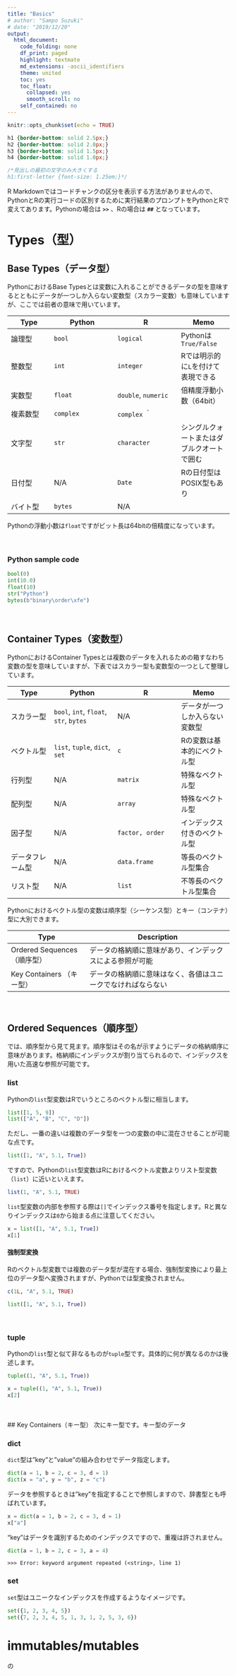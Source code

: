 ```yaml
---
title: "Basics"
# author: "Sampo Suzuki"
# date: "2019/12/20"
output:
  html_document:
    code_folding: none
    df_print: paged
    highlight: textmate
    md_extensions: -ascii_identifiers
    theme: united
    toc: yes
    toc_float:
      collapsed: yes
      smooth_scroll: no
    self_contained: no
---
```


<!-- "default", "cerulean", "journal", "flatly", "darkly", "readable", "spacelab", "united", "cosmo", "lumen", "paper", "sandstone", "simplex", "yeti" -->

```r
knitr::opts_chunk$set(echo = TRUE)
```

```css
h1 {border-bottom: solid 2.5px;}
h2 {border-bottom: solid 2.0px;}
h3 {border-bottom: solid 1.5px;}
h4 {border-bottom: solid 1.0px;}

/*見出しの最初の文字のみ大きくする
h1:first-letter {font-size: 1.25em;}*/
```

R Markdownではコードチャンクの区分を表示する方法がありませんので、PythonとRの実行コードの区別するために実行結果のプロンプトをPythonとRで変えてあります。Pythonの場合は **`>>`** 、Rの場合は **`##`** となっています。



# Types（型）


## Base Types（データ型）
PythonにおけるBase Typesとは変数に入れることができるデータの型を意味するとともにデータが一つしか入らない変数型（スカラー変数）も意味していますが、ここでは前者の意味で用いています。

Type     | Python      | R           | Memo
---------|-------------|-------------|-----------
論理型   | `bool`      | `logical`   | Pythonは`True/False`
整数型   | `int`       | `integer`   | Rでは明示的に`L`を付けて表現できる
実数型   | `float`     | `double`, `numeric` | 倍精度浮動小数（64bit）
複素数型 | `complex`   | `complex`   ｀| 
文字型　 | `str`       | `character` | シングルクォートまたはダブルクオートで囲む
日付型   | N/A         | `Date`      | Rの日付型はPOSIX型もあり
バイト型 | `bytes`     | N/A         | 

Pythonの浮動小数は`float`ですがビット長は64bitの倍精度になっています。

　  

### Python sample code
```python
bool(0)
int(10.0)
float(10)
str("Python")
bytes(b"binary\order\xfe")
```

　  

## Container Types（変数型）
PythonにおけるContainer Typesとは複数のデータを入れるための箱すなわち変数の型を意味していますが、下表ではスカラー型も変数型の一つとして整理しています。

Type     | Python      | R           | Memo
---------|-------------|-------------|-----------
スカラー型 | `bool`, `int`, `float`, `str`, `bytes` | N/A | データが一つしか入らない変数型
ベクトル型 | `list`, `tuple`, `dict`, `set` | `c`           | Rの変数は基本的にベクトル型
行列型     | N/A       | `matrix`    | 特殊なベクトル型
配列型     | N/A       | `array`     | 特殊なベクトル型
因子型     | N/A       | `factor, order` | インデックス付きのベクトル型
データフレーム型 | N/A | `data.frame` | 等長のベクトル型集合
リスト型   | N/A       | `list`       | 不等長のベクトル型集合

Pythonにおけるベクトル型の変数は順序型（シーケンス型）とキー（コンテナ）型に大別できます。

Type                        | Description
----------------------------|---------------------------------------------------
Ordered Sequences（順序型） | データの格納順に意味があり、インデックスによる参照が可能
Key Containers （キー型）   | データの格納順に意味はなく、各値はユニークでなければならない

　  

## Ordered Sequences（順序型）
では、順序型から見て見ます。順序型はその名が示すようにデータの格納順序に意味があります。格納順にインデックスが割り当てられるので、インデックスを用いた高速な参照が可能です。

### list
Pythonの`list`型変数はRでいうところのベクトル型に相当します。
```python
list([1, 5, 9])
list(["A", "B", "C", "D"])
```

ただし、一番の違いは複数のデータ型を一つの変数の中に混在させることが可能な点です。
```python
list([1, "A", 5.1, True])
```

ですので、Pythonの`list`型変数はRにおけるベクトル変数よりリスト型変数（`list`）に近いといえます。
```r
list(1, "A", 5.1, TRUE)
```

`list`型変数の内部を参照する際は`[]`でインデックス番号を指定します。Rと異なりインデックスは`0`から始まる点に注意してください。
```python
x = list([1, "A", 5.1, True])
x[1]
```


#### 強制型変換
Rのベクトル型変数では複数のデータ型が混在する場合、強制型変換により最上位のデータ型へ変換されますが、Pythonでは型変換されません。
```r
c(1L, "A", 5.1, TRUE)
```

```python
list([1, "A", 5.1, True])
```

　  

### tuple
Pythonの`list`型と似て非なるものが`tuple`型です。具体的に何が異なるのかは後述します。
```python
tuple((1, "A", 5.1, True))
```

```python
x = tuple((1, "A", 5.1, True))
x[2]
```

　  

  ## Key Containers（キー型）
次にキー型です。キー型のデータ

### dict
`dict`型は"key"と"value"の組み合わせでデータ指定します。
```python
dict(a = 1, b = 2, c = 3, d = 1)
dict(x = "a", y = "b", z = "c")
```

データを参照するときは"key"を指定することで参照しますので、辞書型とも呼ばれています。
```python
x = dict(a = 1, b = 2, c = 3, d = 1)
x["a"]
```

"key"はデータを識別するためのインデックスですので、重複は許されません。
```python
dict(a = 1, b = 2, c = 3, a = 4)
```
```
>>> Error: keyword argument repeated (<string>, line 1)
```

### set
`set`型はユニークなインデックスを作成するようなイメージです。
```python
set({1, 2, 3, 4, 5})
set({7, 2, 3, 4, 5, 1, 3, 1, 2, 5, 3, 6})
```


# immutables/mutables

の
